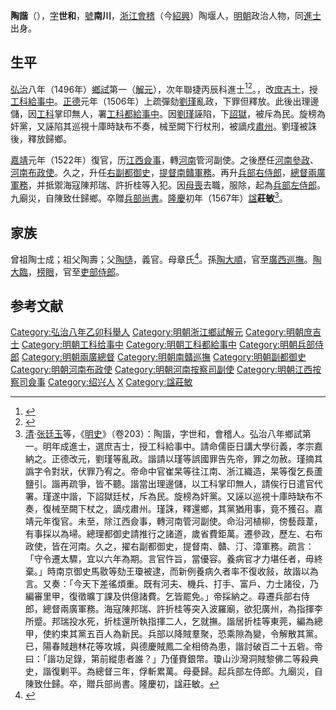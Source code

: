 {{明清人物信息框
| 姓名 = 陶諧
| 原名 =
| 圖片名稱= 
| 圖片大小 =
| 圖片說明 = 
| 最高職務 = 兵部左侍郎
| 國家 = 大明 
| 爵位 =
| 籍貫 = 浙江紹興府會稽縣
| 族裔 = 
| 字號 = 字世和，號南川
| 諡號 = 莊敏（隆慶初年追諡）
| 出生日期 = 成化十年（1474年）
| 出生地點 = 
| 逝世日期 = 嘉靖二十五年（1546年）
| 逝世地點 =
| 墓葬 =
| 配偶 = 
| 親屬 = 
| 出身 =
* 弘治八年乙卯科浙江鄉試第一名舉人
* 弘治九年丙辰科同進士出身
| 經歷 =
| 著作 =  
}}
'''陶諧'''（{{bd|1474年||1546年|catIdx=T陶}}），[[表字|字]]'''世和'''，[[號|號]]'''南川'''，[[浙江|浙江]][[會稽|會稽]]（今[[紹興|紹興]]）陶堰人，[[明朝|明朝]]政治人物，同[[進士|進士]]出身。

==生平==
[[弘治|弘治]]八年（1496年）[[鄉試|鄉試]]第一（[[解元|解元]]），次年聯捷丙辰科進士<ref>{{Cite book|title=《[[皇明贡举考|皇明贡举考]]》卷五|last=（明）[[张朝瑞|张朝瑞]]|first=|publisher=《续修四库全书》史部第828册|year=|isbn=|location=|pages=}}</ref><ref>{{Cite book|title=贡举志五种 上|last=鲁小俊，江俊伟著|first=|publisher=武汉：武汉大学出版社|year=2009|isbn=978-7-307-07043-1|location=|pages=}}</ref>。，改[[庶吉士|庶吉士]]，授[[工科|工科]][[給事中|給事中]]。[[正德_(明朝)|正德]]元年（1506年）上疏彈劾[[劉瑾|劉瑾]]亂政，下罪但釋放。此後出理邊儲，因[[工科|工科]]掌印無人，署[[工科|工科]][[都給事中|都給事中]]。因[[劉瑾|劉瑾]]誣陷，下[[詔獄|詔獄]]，被斥為民。旋榜為奸黨，又誣陷其巡視十庫時缺布不奏，械至闕下行杖刑，被謫戍[[肅州|肅州]]。劉瑾被誅後，釋放歸鄉。

[[嘉靖|嘉靖]]元年（1522年）復官，历[[江西|江西]][[僉事|僉事]]，轉[[河南|河南]]管河副使。之後歷任[[河南|河南]][[參政|參政]]、[[河南|河南]][[布政使|布政使]]。久之，升任[[右副都御史|右副都御史]]，[[南贛巡撫|提督南贛軍務]]。再升[[兵部右侍郎|兵部右侍郎]]，[[兩廣總督|總督兩廣軍務]]，并抵禦海寇陳邦瑞、許折桂等入犯。因[[丁憂|母喪]]去職，服除，起為[[兵部左侍郎|兵部左侍郎]]。九廟災，自陳致仕歸鄉。卒贈[[兵部尚書|兵部尚書]]。[[隆庆_(明朝)|隆慶]]初年（1567年）[[諡|諡]]'''莊敏'''<ref>[[清|清]]·[[张廷玉|张廷玉]]等，《[[明史|明史]]》（卷203）：陶諧，字世和，會稽人。弘治八年鄉試第一。明年成進士，選庶吉士，授工科給事中。請命儒臣日講大學衍義，孝宗嘉納之。正德改元，劉瑾等亂政。諧請以瑾等誤國罪告先帝，罪之勿赦。瑾摘其譌字令對狀，伏罪乃宥之。帝命中官崔杲等往江南、浙江織造，杲等復乞長蘆鹽引。諧再疏爭，皆不聽。諧當出理邊儲，以工科掌印無人，請俟行日遣官代署。瑾遂中諧，下詔獄廷杖，斥為民。旋榜為奸黨。又誣以巡視十庫時缺布不奏，復械至闕下杖之，謫戍肅州。瑾誅，釋還鄉，其黨猶用事，竟不獲召。嘉靖元年復官。未至，除江西僉事，轉河南管河副使。命沿河植柳，傍藝葭葦，有事採以為埽。總理都御史請推行之諸道，歲省費鉅萬。遷參政，歷左、右布政使，皆在河南。久之，擢右副都御史，提督南、贛、汀、漳軍務。疏言：「守令遷太驟，宜以六年為期。言官忤旨，當優容。養病官才力堪任者，毋終棄。」時南京御史馬敭等劾王瓊被逮，而新例養病久者率不復收敍，故諧以為言。又奏：「今天下差徭煩重。既有河夫、機兵、打手、富戶、力士諸役，乃編審里甲，復徵曠丁課及供億諸費。乞皆罷免。」帝採納之。尋遷兵部右侍郎，總督兩廣軍務。海寇陳邦瑞、許折桂等突入波羅廟，欲犯廣州，為指揮李所蹙。邦瑞投水死，折桂還所執指揮二人，乞就撫。諧居折桂等東莞，編為總甲，使約束其黨五百人為新民。兵部以降賊羣聚，恐乘隙為變，令解散其黨。已，陽春賊趙林花等攻城，與德慶賊鳳二全相倚為患，諧討破百二十五砦。帝曰：「諧功足錄，第前縱患者誰？」乃僅賚銀幣。瓊山沙灣洞賊黎佛二等殺典史，諧復剿平。為總督三年，俘斬累萬。母憂歸。起兵部左侍郎。九廟災，自陳致仕歸。卒，贈兵部尚書。隆慶初，諡莊敏。</ref>。

== 家族 ==
曾祖陶士成；祖父陶壽；父[[陶慥|陶慥]]，義官。母章氏<ref>{{Cite book|title=天一阁藏明代科举录选刊 登科录 点校本|last=龚延明主编|first=|publisher=宁波出版社|year=2016|isbn=978-7-5526-2320-8|location=宁波|pages=|quote=《明代登科錄彙編》之《弘治九年進士登科錄》}}</ref>。孫[[陶大順|陶大順]]，官至[[廣西巡撫|廣西巡撫]]。[[陶大臨|陶大臨]]，[[榜眼|榜眼]]，官至[[吏部侍郎|吏部侍郎]]。

==参考文献==
{{reflist}}

{{弘治九年丙辰科殿試金榜}}

{{DEFAULTSORT:Tao陶}}
[[Category:弘治八年乙卯科舉人|Category:弘治八年乙卯科舉人]]
[[Category:明朝浙江鄉試解元|Category:明朝浙江鄉試解元]]
[[Category:明朝庶吉士|Category:明朝庶吉士]]
[[Category:明朝工科给事中|Category:明朝工科给事中]]
[[Category:明朝工科都給事中|Category:明朝工科都給事中]]
[[Category:明朝兵部侍郎|Category:明朝兵部侍郎]]
[[Category:明朝兩廣總督|Category:明朝兩廣總督]]
[[Category:明朝南贛巡撫|Category:明朝南贛巡撫]]
[[Category:明朝副都御史|Category:明朝副都御史]]
[[Category:明朝河南布政使|Category:明朝河南布政使]]
[[Category:明朝河南按察司副使|Category:明朝河南按察司副使]]
[[Category:明朝江西按察司僉事|Category:明朝江西按察司僉事]]
[[Category:绍兴人|Category:绍兴人]]
[[Category:會稽陶氏|X]]
[[Category:諡莊敏|Category:諡莊敏]]